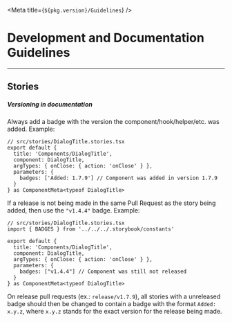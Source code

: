 

<Meta title={`${pkg.version}/Guidelines`} />

# Development and Documentation Guidelines

---

## Stories

##### Versioning in documentation

Always add a badge with the version the component/hook/helper/etc. was added. Example:

```tsx
// src/stories/DialogTitle.stories.tsx
export default {
  title: 'Components/DialogTitle',
  component: DialogTitle,
  argTypes: { onClose: { action: 'onClose' } },
  parameters: {
    badges: ['Added: 1.7.9'] // Component was added in version 1.7.9
  }
} as ComponentMeta<typeof DialogTitle>
```

If a release is not being made in the same Pull Request as the story being added, then use the `"v1.4.4"` badge. Example:

```tsx
// src/stories/DialogTitle.stories.tsx
import { BADGES } from '../../../.storybook/constants'

export default {
  title: 'Components/DialogTitle',
  component: DialogTitle,
  argTypes: { onClose: { action: 'onClose' } },
  parameters: {
    badges: ["v1.4.4"] // Component was still not released
  }
} as ComponentMeta<typeof DialogTitle>
```

On release pull requests (ex.: `release/v1.7.9`), all stories with a unreleased badge should then be changed to contain a badge with the format `Added: x.y.z`, where `x.y.z` stands for the exact version for the release being made.
